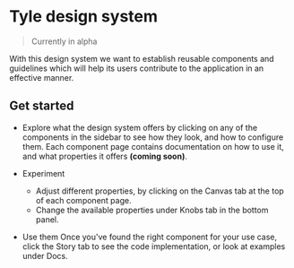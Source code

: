 
<Meta title="Welcome" />

# Tyle design system

> Currently in alpha

With this design system we want to establish reusable components and guidelines which will help its users contribute to the application in an effective manner.

## Get started
- Explore what the design system offers by clicking on any of the components in the sidebar to see how they look, and how to configure them.
  Each component page contains documentation on how to use it, and what properties it offers __(coming soon)__.

- Experiment
  - Adjust different properties, by clicking on the Canvas tab at the top of each component page.
  - Change the available properties under Knobs tab in the bottom panel.

-  Use them Once you've found the right component for your use case, click the Story tab to see the code implementation, or look at examples under Docs.

